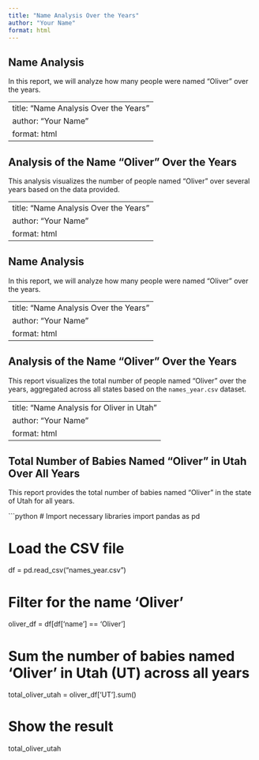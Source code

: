 ```yaml
---
title: "Name Analysis Over the Years"
author: "Your Name"
format: html
---
```


## Name Analysis

In this report, we will analyze how many people were named "Oliver" over the years.

---
title: "Name Analysis Over the Years"
author: "Your Name"
format: html
---

## Analysis of the Name "Oliver" Over the Years

This analysis visualizes the number of people named "Oliver" over several years based on the data provided.

---
title: "Name Analysis Over the Years"
author: "Your Name"
format: html
---

## Name Analysis

In this report, we will analyze how many people were named "Oliver" over the years.

---
title: "Name Analysis Over the Years"
author: "Your Name"
format: html
---

## Analysis of the Name "Oliver" Over the Years

This report visualizes the total number of people named "Oliver" over the years, aggregated across all states based on the `names_year.csv` dataset.

---
title: "Name Analysis for Oliver in Utah"
author: "Your Name"
format: html
---

## Total Number of Babies Named "Oliver" in Utah Over All Years

This report provides the total number of babies named "Oliver" in the state of Utah for all years.

```python
# Import necessary libraries
import pandas as pd

# Load the CSV file
df = pd.read_csv("names_year.csv")

# Filter for the name 'Oliver'
oliver_df = df[df['name'] == 'Oliver']

# Sum the number of babies named 'Oliver' in Utah (UT) across all years
total_oliver_utah = oliver_df['UT'].sum()

# Show the result
total_oliver_utah


